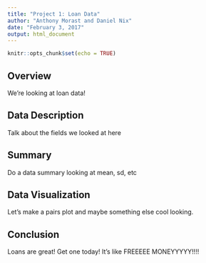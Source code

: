 ```yaml
---
title: "Project 1: Loan Data"
author: "Anthony Morast and Daniel Nix"
date: "February 3, 2017"
output: html_document
---
```


```r
knitr::opts_chunk$set(echo = TRUE)
```

## Overview
We're looking at loan data!

## Data Description
Talk about the fields we looked at here

## Summary
Do a data summary looking at mean, sd, etc

## Data Visualization
Let's make a pairs plot and maybe something else cool looking.

## Conclusion
Loans are great! Get one today! It's like FREEEEE MONEYYYYY!!!!

